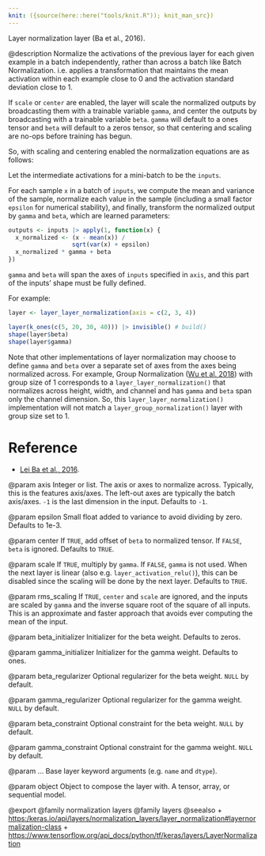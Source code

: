 ```yaml
---
knit: ({source(here::here("tools/knit.R")); knit_man_src})
---
```

Layer normalization layer (Ba et al., 2016).

@description
Normalize the activations of the previous layer for each given example in a
batch independently, rather than across a batch like Batch Normalization.
i.e. applies a transformation that maintains the mean activation within each
example close to 0 and the activation standard deviation close to 1.

If `scale` or `center` are enabled, the layer will scale the normalized
outputs by broadcasting them with a trainable variable `gamma`, and center
the outputs by broadcasting with a trainable variable `beta`. `gamma` will
default to a ones tensor and `beta` will default to a zeros tensor, so that
centering and scaling are no-ops before training has begun.

So, with scaling and centering enabled the normalization equations
are as follows:

Let the intermediate activations for a mini-batch to be the `inputs`.

For each sample `x` in a batch of `inputs`, we compute the mean and
variance of the sample, normalize each value in the sample
(including a small factor `epsilon` for numerical stability),
and finally,
transform the normalized output by `gamma` and `beta`,
which are learned parameters:

```r
outputs <- inputs |> apply(1, function(x) {
  x_normalized <- (x - mean(x)) /
                  sqrt(var(x) + epsilon)
  x_normalized * gamma + beta
})
```

`gamma` and `beta` will span the axes of `inputs` specified in `axis`, and
this part of the inputs' shape must be fully defined.

For example:

```r
layer <- layer_layer_normalization(axis = c(2, 3, 4))

layer(k_ones(c(5, 20, 30, 40))) |> invisible() # build()
shape(layer$beta)
shape(layer$gamma)
```

Note that other implementations of layer normalization may choose to define
`gamma` and `beta` over a separate set of axes from the axes being
normalized across. For example, Group Normalization
([Wu et al. 2018](https://arxiv.org/abs/1803.08494)) with group size of 1
corresponds to a `layer_layer_normalization()` that normalizes across height, width,
and channel and has `gamma` and `beta` span only the channel dimension.
So, this `layer_layer_normalization()` implementation will not match a
`layer_group_normalization()` layer with group size set to 1.

# Reference
- [Lei Ba et al., 2016](https://arxiv.org/abs/1607.06450).

@param axis
Integer or list. The axis or axes to normalize across.
Typically, this is the features axis/axes. The left-out axes are
typically the batch axis/axes. `-1` is the last dimension in the
input. Defaults to `-1`.

@param epsilon
Small float added to variance to avoid dividing by zero.
Defaults to 1e-3.

@param center
If `TRUE`, add offset of `beta` to normalized tensor. If `FALSE`,
`beta` is ignored. Defaults to `TRUE`.

@param scale
If `TRUE`, multiply by `gamma`. If `FALSE`, `gamma` is not used.
When the next layer is linear (also e.g. `layer_activation_relu()`), this can be
disabled since the scaling will be done by the next layer.
Defaults to `TRUE`.

@param rms_scaling
If `TRUE`, `center` and `scale` are ignored, and the
inputs are scaled by `gamma` and the inverse square root
of the square of all inputs. This is an approximate and faster
approach that avoids ever computing the mean of the input.

@param beta_initializer
Initializer for the beta weight. Defaults to zeros.

@param gamma_initializer
Initializer for the gamma weight. Defaults to ones.

@param beta_regularizer
Optional regularizer for the beta weight.
`NULL` by default.

@param gamma_regularizer
Optional regularizer for the gamma weight.
`NULL` by default.

@param beta_constraint
Optional constraint for the beta weight.
`NULL` by default.

@param gamma_constraint
Optional constraint for the gamma weight.
`NULL` by default.

@param ...
Base layer keyword arguments (e.g. `name` and `dtype`).

@param object
Object to compose the layer with. A tensor, array, or sequential model.

@export
@family normalization layers
@family layers
@seealso
+ <https:/keras.io/api/layers/normalization_layers/layer_normalization#layernormalization-class>
+ <https://www.tensorflow.org/api_docs/python/tf/keras/layers/LayerNormalization>
